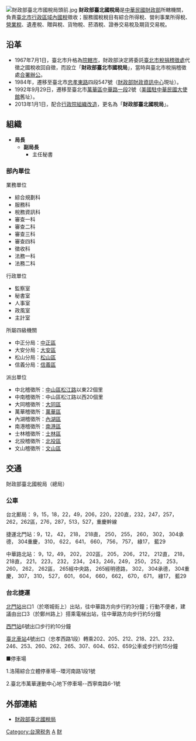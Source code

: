 {{中華民國政府部門基礎資訊
|部門名稱       = 財政部臺北國稅局
|外文名稱       = National Taxation Bureau of Taipei, Ministry of Finance<br>
|外文語言       = 英語
|部門標誌       = ROC Ministry of Finance Seal.svg
|部門標誌名稱   = 財政部部徽
|代表圖像       = ROC-MOF National Taxation Bureau of Taipei 20171111.jpg
|代表圖像名稱   = 財政部臺北國稅局
|首長職銜       = 局長
|首長姓名       = 宋秀玲
|副首長職銜     = 副局長
|副首長姓名     = 翁培祐
|秘書長職銜     = 主任秘書
|秘書長姓名     = 張玉枝
|任命者姓名     = [[中華民國財政部|財政部部長]]
|官員任期       = 無任期保障
|機關類型       = [[中華民國中央行政機關|中央三級行政機關]]
|所屬部門       = [[中華民國財政部|財政部]]
|員額           = 2,005人
|年度預算額     = [[新台幣|新台幣]]24.05億元（2013年）
|授權法源       = [[s:財政部組織法|財政部組織法]]、[[s:財政部各地區國稅局組織通則|財政部各地區國稅局組織通則]]
|成立日期       = 1967年7月1日
|前身機關       = 財政部臺北市國稅局
|解散日期       = 
|後繼機關       = 
|內部單位       = 10科、5室
|附屬機關       = 4分局、9稽徵所
|任務編組       = 
|地址           = 
'''總局'''：<br>[[臺北市|臺北市]][[萬華區|萬華區]][[中華路_(台北市)|中華路]]一段2號<br>'''中正分局'''：<br>臺北市[[中正區_(台北市)|中正區]]潮州街2號<br>'''松山分局'''：<br>臺北市[[中山區_(台北市)|中山區]]南京東路三段131號3、4樓<br>'''大安分局'''：<br>臺北市[[大安區_(臺北市)|大安區]]新生南路二段86號4、6、7樓<br>'''信義分局'''：<br>臺北市[[信義區_(台北市)|信義區]]信義路五段15號4樓<br>'''大同稽徵所'''：<br>臺北市[[大同區_(台北市)|大同區]]昌吉街57號3樓之4<br>'''中南稽徵所'''：<br>臺北市中山區松江路219號1-5樓<br>'''中北稽徵所'''：<br>臺北市中山區松江路219號1-5樓<br>'''萬華稽徵所'''：<br>臺北市萬華區桂林路52號3、4、5、7樓<br>'''士林稽徵所'''：<br>臺北市士林區文林路546號3樓（營業稅、營所稅）<br>臺北市[[士林區|士林區]]美崙街43號1、3樓（服務管理股、綜所稅）<br>'''北投稽徵所'''：<br>臺北市[[北投區|北投區]]新市街30號3樓之3<br>'''內湖稽徵所'''：<br>臺北市[[內湖區|內湖區]]民權東路六段114號2、4、5、6樓<br>'''南港稽徵所'''：<br>臺北市[[南港區|南港區]]南港路一段360號5樓<br>'''文山稽徵所'''：<br>臺北市[[文山區|文山區]]木柵路三段220號5、6樓
|電話           = 總局：+886 2 2311-3711
|網站           = [http://www.ntbt.gov.tw/etwmain/ www.ntbt.gov.tw/etwmain]
|備註           = 
}}
[[File:財政部臺北市國稅局頭前.jpg|thumb]]
'''財政部臺北國稅局'''是[[中華民國財政部|中華民國財政部]]所轄機關，負責[[臺北市|臺北市行政區域內]][[國稅|國稅]]徵收；服務國稅稅目有綜合所得稅、營利事業所得稅、[[營業稅|營業稅]]、遺產稅、贈與稅、貨物稅、菸酒稅、證券交易稅及期貨交易稅。

==沿革==
*1967年7月1日，臺北市升格為[[院轄市|院轄市]]，財政部決定將委託[[臺北市稅捐稽徵處|臺北市稅捐稽徵處]]代徵之國稅收回自徵，而設立「'''財政部臺北市國稅局'''」，當時與臺北市稅捐稽徵處[[合署辦公|合署辦公]]。
*1984年，遷移至臺北市[[忠孝東路|忠孝東路]]四段547號（[[財政部財政資訊中心|財政部財政資訊中心]]現址）。
*1992年9月29日，遷移至臺北市[[萬華區|萬華區]][[中華路_(臺北市)|中華路一段]]2號（[[美国驻华大使馆#遷往台北|美國駐中華民國大使館]]舊址）。
*2013年1月1日，配合[[行政院組織改造|行政院組織改造]]，更名為「'''財政部臺北國稅局'''」。

== 組織 ==
*'''局長'''
**'''副局長'''
***主任秘書

===部內單位===
;業務單位
* 綜合規劃科
* 服務科
* 稅務資訊科
* 審查一科
* 審查二科
* 審查三科
* 審查四科
* 徵收科
* 法務一科
* 法務二科

;行政單位
* 監察室
* 秘書室
* 人事室
* 政風室
* 主計室

;所屬四級機關
* 中正分局：[[中正區_(臺北市)|中正區]]
* 大安分局：[[大安區_(臺北市)|大安區]]
* 松山分局：[[松山區_(臺灣)|松山區]]
* 信義分局：[[信義區_(臺北市)|信義區]]

;派出單位
* 中北稽徵所：[[中山區_(臺北市)|中山區]][[松江路|松江路]]以東22個里
* 中南稽徵所：中山區松江路以西20個里
* 大同稽徵所：[[大同區_(臺灣)|大同區]]
* 萬華稽徵所：[[萬華區|萬華區]]
* 內湖稽徵所：[[內湖區|內湖區]]
* 南港稽徵所：[[南港區|南港區]]
* 士林稽徵所：[[士林區|士林區]]
* 北投稽徵所：[[北投區|北投區]]
* 文山稽徵所：[[文山區|文山區]]

== 交通 ==
財政部臺北國稅局（總局）

===公車=== 
台北郵局： 9，15，18，22，49，206，220，220直，232，247，257，262，262區，276，287，513，527，重慶幹線

捷運北門站：9，12， 42， 218， 218直， 250， 255， 260， 302， 304承德， 304重慶， 310， 622， 641， 660， 756， 757， 綠17， 藍29

中華路北站： 9，12，49， 202， 202區， 205， 206， 212， 212直， 218， 218直， 221， 223， 232， 234， 243，246，249， 250， 252， 253， 260， 262， 262區， 265經中央路， 265經明德路， 302， 304承德， 304重慶， 307， 310， 527， 601， 604， 660， 662， 670， 671， 綠17， 藍29 

===台北捷運===
{{松山新店線}}[[北門站_(台北市)|北門站]]出口1（於塔城街上）出站，往中華路方向步行約3分鐘；行動不便者，建議由出口3（於鄭州路上）搭乘電梯出站，往中華路方向步行約5分鐘

{{板南線}}[[西門站_(臺北捷運)|西門站]]6號出口步行約10分鐘 

{{淡水信義線}}[[臺北車站|臺北車站]]4號出口（忠孝西路1段）轉乘202、205、212、218、221、232、246、253、260、262、265、307、604、652、659公車或步行約15分鐘 

■停車場

1.洛陽綜合立體停車場--環河南路1段1號

2.臺北市萬華運動中心地下停車場--西寧南路6-1號

==外部連結==
{{commons category|National Taxation Bureau of Taipei, Ministry of Finance}}
*[https://web.archive.org/web/20130731023351/http://www.ntbt.gov.tw/etwmain/ 財政部臺北國稅局]{{zh-tw}}{{en}}

{{wikisource|財政部各地區國稅局組織通則}}
{{中華民國財政部所屬組織}}


[[Category:台灣税务|Category:台灣税务]]
[[Category:中華民國財政部|A]]
[[Category:臺北市萬華區的政府機關|財]]